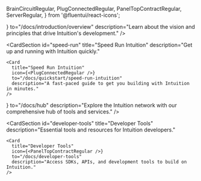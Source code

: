   BrainCircuitRegular,
  PlugConnectedRegular,
  PanelTopContractRegular,
  ServerRegular,
} from '@fluentui/react-icons';

<div style={{ display: 'grid', gridTemplateColumns: '1fr 1fr', gap: '2rem', marginBottom: '2rem' }}>
  <CardSection
    id="overview"
    title="Overview"
    description="Understand the core vision and principles behind Intuition."
  >
    <Card
      title="Overview"
      icon={<BrainCircuitRegular />}
      to="/docs/introduction/overview"
      description="Learn about the vision and principles that drive Intuition's development."
    />
  </CardSection>

  <CardSection
    id="speed-run"
    title="Speed Run Intuition"
    description="Get up and running with Intuition quickly."
  >
    <Card
      title="Speed Run Intuition"
      icon={<PlugConnectedRegular />}
      to="/docs/quickstart/speed-run-intuition"
      description="A fast-paced guide to get you building with Intuition in minutes."
    />
  </CardSection>
</div>

<div style={{ display: 'grid', gridTemplateColumns: '1fr 1fr', gap: '2rem' }}>
  <CardSection
    id="intuition-hub"
    title="Intuition Hub"
    description="Access Intuition's network tools and services."
  >
    <Card
      title="Intuition Hub"
      icon={<ServerRegular />}
      to="/docs/hub"
      description="Explore the Intuition network with our comprehensive hub of tools and services."
    />
  </CardSection>

  <CardSection
    id="developer-tools"
    title="Developer Tools"
    description="Essential tools and resources for Intuition developers."
  >
    <Card
      title="Developer Tools"
      icon={<PanelTopContractRegular />}
      to="/docs/developer-tools"
      description="Access SDKs, APIs, and development tools to build on Intuition."
    />
  </CardSection>
</div>
